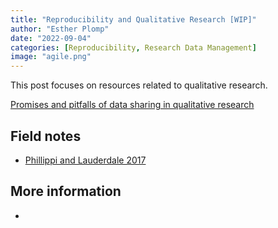```yaml
---
title: "Reproducibility and Qualitative Research [WIP]"
author: "Esther Plomp"
date: "2022-09-04"
categories: [Reproducibility, Research Data Management]
image: "agile.png"
---
```


This post focuses on resources related to qualitative research.

[Promises and pitfalls of data sharing in qualitative research](http://dx.doi.org/10.1016/j.socscimed.2016.08.004)

## Field notes

-   [Phillippi and Lauderdale 2017](https://doi.org/10.1177/1049732317697102)

## More information

-   
